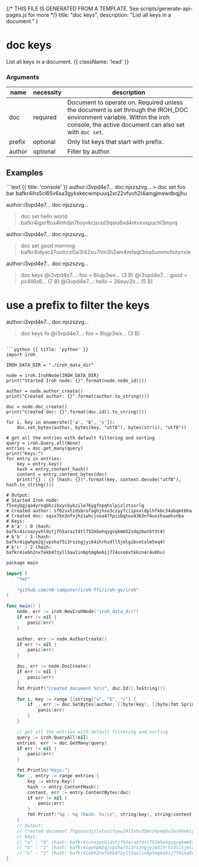 {/* THIS FILE IS GENERATED FROM A TEMPLATE. See scripts/generate-api-pages.js for more */}
    title: "doc keys",
    description: "List all keys in a document."
}

<div className='not-prose mb-5'>
    <Breadcrumbs pages={[
        { name: 'API', href: '/docs/api', current: false },
        { name: 'doc keys', href: '/docs/api/doc-keys', current: true },
    ]} />
</div>

# doc keys

List all keys in a document. {{ className: 'lead' }}


### Arguments

| name | necessity | description |
| ---- | --------- | ----------- |
| doc  | required | Document to operate on. Required unless the document is set through the IROH_DOC environment variable. Within the iroh console, the active document can also set with `doc set`. |
| prefix  | optional | Only list keys that start with prefix. |
| author  | optional | Filter by author. |



## Examples

<CodeGroup title="doc keys">
```text {{ title: 'console' }}
author:i3vpd4e7… doc:njszszvg…
> doc set foo bar
bafkr4ihs5cl65v6sa3gykxkecwmpuuq2xr22vfuvh2l4amgjmewdbqjjhu

author:i3vpd4e7… doc:njszszvg…
> doc set hello world
bafkr4igxrffos4lnhdjn7lioyvkcjsrsd3qsiu6vd4ntvxvxpuchl3myrq

author:i3vpd4e7… doc:njszszvg…
> doc set good morning
bafkr4idyxc27uxtcrzl5a3t42xu7hm3h2wn4mfaqt3ma5ummofsitynxle

author:i3vpd4e7… doc:njszszvg…
> doc keys
@i3vpd4e7…: foo = 6lujp3wx… (3 B)
@i3vpd4e7…: good = pc4ll6s6… (7 B)
@i3vpd4e7…: hello = 26euv2lr… (5 B)

# use a prefix to filter the keys

author:i3vpd4e7… doc:njszszvg…
> doc keys fo
@i3vpd4e7…: foo = 6lujp3wx… (3 B)
```

```python {{ title: 'python' }}
import iroh

IROH_DATA_DIR = "./iroh_data_dir"

node = iroh.IrohNode(IROH_DATA_DIR)
print("Started Iroh node: {}".format(node.node_id()))

author = node.author_create()
print("Created author: {}".format(author.to_string()))

doc = node.doc_create()
print("Created doc: {}".format(doc.id().to_string()))

for i, key in enumerate(['a', 'b', 'c']):
    doc.set_bytes(author, bytes(key, "utf8"), bytes(str(i), "utf8"))

# get all the entries with default filtering and sorting
query = iroh.Query.all(None)
entries = doc.get_many(query)
print("Keys:")
for entry in entries:
    key = entry.key()
    hash = entry.content_hash()
    content = entry.content_bytes(doc)
    print("{} : {} (hash: {})".format(key, content.decode("utf8"), hash.to_string()))

# Output:
# Started Iroh node: f5seybgjqa4yrnqbhcibxyckykzile76ygfnpqhslpjzlztssrlq
# Created author: sf6zsxtzdsbrofaghjhso3czyyfciipxxldplhfkbc34abqmtbha
# Created doc: sqsx7kn3nfvjhziwhcjnoa47fpisbqtox4363nf4uxzhxwehxnba
# Keys:
# b'a' : 0 (hash: bafkr4icnazyvhldstjfh5arazf4tl752m5ehqygvqkmm52zdqzbwtbt5t4)
# b'b' : 1 (hash: bafkr4igwhpm2qjvpsha75i3rszngjyi64ihrhzdll5jmlgibcntalm5eq4)
# b'c' : 2 (hash: bafkr4iebh2nxfekb47zyll5aulin6ptmg6e6ij774sxo6vtkkzn4r4x6hu)

```

```swift {{ title: 'go' }}
package main

import (
	"fmt"

	"github.com/n0-computer/iroh-ffi/iroh-go/iroh"
)

func main() {
	node, err := iroh.NewIrohNode("iroh_data_dir")
	if err != nil {
		panic(err)
	}

	author, err := node.AuthorCreate()
	if err != nil {
		panic(err)
	}

	doc, err := node.DocCreate()
	if err != nil {
		panic(err)
	}
	fmt.Printf("Created document %s\n", doc.Id().ToString())

	for i, key := range []string{"a", "b", "c"} {
		if _, err := doc.SetBytes(author, []byte(key), []byte(fmt.Sprintf("%d", i))); err != nil {
			panic(err)
		}
	}

	// get all the entries with default filtering and sorting
	query := iroh.QueryAll(nil)
	entries, err := doc.GetMany(query)
	if err != nil {
		panic(err)
	}

	fmt.Println("Keys:")
	for _, entry := range entries {
		key := entry.Key()
		hash := entry.ContentHash()
		content, err := entry.ContentBytes(doc)
		if err != nil {
			panic(err)
		}
		fmt.Printf("%q : %q (hash: %s)\n", string(key), string(content), hash.ToString())
	}
	// Output:
	// Created document 7hgonoxdjzlwtuicfyou24l5nhv3bmvzhyeq6v2er66ekrpvhotq
	// Keys:
	// "a" : "0" (hash: bafkr4icnazyvhldstjfh5arazf4tl752m5ehqygvqkmm52zdqzbwtbt5t4)
	// "b" : "1" (hash: bafkr4igwhpm2qjvpsha75i3rszngjyi64ihrhzdll5jmlgibcntalm5eq4)
	// "c" : "2" (hash: bafkr4iebh2nxfekb47zyll5aulin6ptmg6e6ij774sxo6vtkkzn4r4x6hu)
}

```


</CodeGroup>
